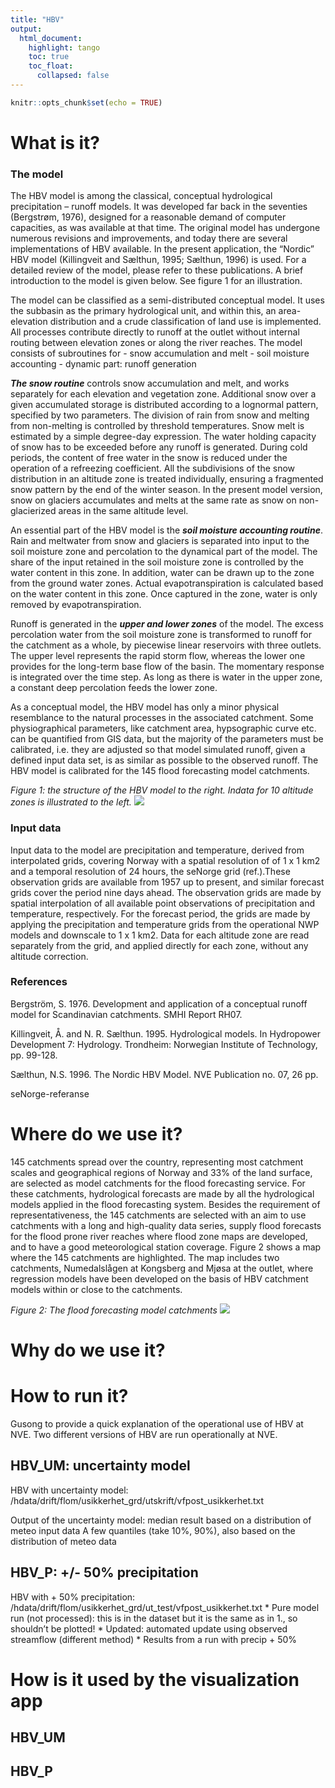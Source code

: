 ```yaml
---
title: "HBV"
output: 
  html_document:
    highlight: tango
    toc: true
    toc_float:
      collapsed: false
---
```


```r
knitr::opts_chunk$set(echo = TRUE)
```


# What is it?
### The model

The HBV model is among the classical, conceptual hydrological precipitation – runoff models. It was developed far back in the seventies (Bergstrøm, 1976), designed for a reasonable demand of computer capacities, as was available at that time. The original model has undergone numerous revisions and improvements, and today there are several implementations of HBV available. In the present application, the “Nordic” HBV model (Killingveit and Sælthun, 1995; Sælthun, 1996) is used. For a detailed review of the model, please refer to these publications. A brief introduction to the model is given below. See figure 1 for an illustration.

The model can be classified as a semi-distributed conceptual model. It uses the subbasin as the primary hydrological unit, and within this, an area-elevation distribution and a crude classification of land use is implemented. All processes contribute directly to runoff at the outlet without internal routing between elevation zones or along the river reaches. The model consists of subroutines for 
-	snow accumulation and melt 
-	soil moisture accounting
-	dynamic part: runoff generation

***The snow routine*** controls snow accumulation and melt, and works separately for each elevation and vegetation zone. Additional snow over a given accumulated storage is distributed according to a lognormal pattern, specified by two parameters. The division of rain from snow and melting from non-melting is controlled by threshold temperatures. Snow melt is estimated by a simple degree-day expression. The water holding capacity of snow has to be exceeded before any runoff is generated. During cold periods, the content of free water in the snow is reduced under the operation of a refreezing coefficient. All the subdivisions of the snow distribution in an altitude zone is treated individually, ensuring a fragmented snow pattern by the end of the winter season. In the present model version, snow on glaciers accumulates and melts at the same rate as snow on non-glacierized areas in the same altitude level.

An essential part of the HBV model is the ***soil moisture accounting routine***. Rain and meltwater from snow and glaciers is separated into input to the soil moisture zone and percolation to the dynamical part of the model. The share of the input retained in the soil moisture zone is controlled by the water content in this zone. In addition, water can be drawn up to the zone from the ground water zones. Actual evapotranspiration is calculated based on the water content in this zone. Once captured in the zone, water is only removed by evapotranspiration.

Runoff is generated in the ***upper and lower zones*** of the model. The excess percolation water from the soil moisture zone is transformed to runoff for the catchment as a whole, by piecewise linear reservoirs with three outlets. The upper level represents the rapid storm flow, whereas the lower one provides for the long-term base flow of the basin. The momentary response is integrated over the time step. As long as there is water in the upper zone, a constant deep percolation feeds the lower zone.

As a conceptual model, the HBV model has only a minor physical resemblance to the natural processes in the associated catchment. Some physiographical parameters, like catchment area, hypsographic curve etc. can be quantified from GIS data, but the majority of the parameters must be calibrated, i.e. they are adjusted so that model simulated runoff, given a defined input data set, is as similar as possible to the observed runoff. The HBV model is calibrated for the 145 flood forecasting model catchments.

*Figure 1: the structure of the HBV model to the right. Indata for 10 altitude zones is illustrated to the left.* ![](images/HBV_struktur.JPG)

### Input data

Input data to the model are precipitation and temperature, derived from interpolated grids, covering Norway with a spatial resolution of of 1 x 1 km2 and a temporal resolution of 24 hours, the seNorge grid (ref.).These observation grids are available from 1957 up to present, and similar forecast grids cover the period nine days ahead. The observation grids are made by spatial interpolation of all available point observations of precipitation and temperature, respectively. For the forecast period, the grids are made by applying the precipitation and temperature grids from the operational NWP models and downscale to 1 x 1 km2. Data for each altitude zone are read separately from the grid, and applied directly for each zone, without any altitude correction.

### References

Bergström, S. 1976. Development and application of a conceptual runoff model for Scandinavian catchments. SMHI Report RH07. 

Killingveit, Å. and N. R. Sælthun. 1995. Hydrological models. In Hydropower Development 7: Hydrology. Trondheim: Norwegian Institute of Technology, pp. 99-128.

Sælthun, N.S. 1996. The Nordic HBV Model. NVE Publication no. 07, 26 pp.

seNorge-referanse

# Where do we use it?

145 catchments spread over the country, representing most catchment scales and geographical regions of Norway and 33% of the land surface, are selected as model catchments for the flood forecasting service. For these catchments, hydrological forecasts are made by all the hydrological models applied in the flood forecasting system. Besides the requirement of representativeness, the 145 catchments are selected with an aim to use catchments with a long and high-quality data series, supply flood forecasts for the flood prone river reaches where flood zone maps are developed, and to have a good meteorological station coverage. Figure 2 shows a map where the 145 catchments are highlighted. The map includes two catchments, Numedalslågen at Kongsberg and Mjøsa at the outlet, where regression models have been developed on the basis of HBV catchment models within or close to the catchments.

*Figure 2: The flood forecasting model catchments* ![](images/modellfeltene.JPG)

# Why do we use it?


# How to run it?

Gusong to provide a quick explanation of the operational use of HBV at NVE.
Two different versions of HBV are run operationally at NVE.

## HBV_UM: uncertainty model

HBV with uncertainty model: /hdata/drift/flom/usikkerhet_grd/utskrift/vfpost_usikkerhet.txt 

Output of the uncertainty model: median result based on a distribution of meteo input data
A few quantiles (take 10%, 90%), also based on the distribution of meteo data

## HBV_P: +/- 50% precipitation

HBV with + 50% precipitation: /hdata/drift/flom/usikkerhet_grd/ut_test/vfpost_usikkerhet.txt
 * Pure model run (not processed): this is in the dataset but it is the same as in 1., so shouldn't be plotted!
 * Updated: automated update using observed streamflow (different method)
 * Results from a run with precip + 50%

# How is it used by the visualization app

## HBV_UM

## HBV_P


